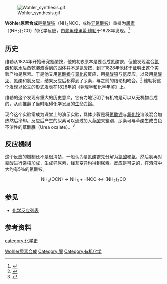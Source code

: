 [[File:Wohler_synthesis.gif|right]]

'''Wöhler尿素合成'''是[[氰酸铵|氰酸铵]]（NH<sub>4</sub>NCO，或称[[异氰酸铵|异氰酸铵]]）重排为[[尿素|尿素]]（(NH<sub>2</sub>)<sub>2</sub>CO）的化学反应，由[[弗里德里希·维勒|弗里德里希·维勒]]于1828年发现。<ref>{{cite journal en
 | title = Ueber künstliche Bildung des Harnstoffs
 | author = [[Friedrich_Wöhler|Friedrich Wöhler]]
 | journal = [[Annalen_der_Physik_und_Chemie|Annalen der Physik und Chemie]]
 | volume = 88
 | issue = 2
 | pages = 253–256
 | year = 1828
 | doi = 10.1002/andp.18280880206
 | url = http://gallica.bnf.fr/ark:/12148/bpt6k15097k/f261.chemindefer
 | access-date = 2009-09-05
 | archive-date = 2012-01-10
 | archive-url = https://web.archive.org/web/20120110094705/http://gallica.bnf.fr/ark:/12148/bpt6k15097k/f261.chemindefer
 | dead-url = no
 }}</ref>

==历史==
维勒从1824年开始研究氰酸铵，他的初衷原本是要合成氰酸铵，但他发现混合[[氰酸|氰酸]]和[[氨水|氨水]]后蒸乾溶液得到的固体并不是氰酸铵，到了1828年他终于证明出这个实验产物是尿素。于是他又用[[氰酸银|氰酸银]]与[[氯化铵|氯化铵]]反应，用[[氰酸铅|氰酸铅]]与[[氨|氨]]反应，以及用[[氰酸汞|氰酸汞]]、氰酸和氨反应，结果反应后都得到了尿素，与之前的结论相吻合。<ref>{{cite journal en|title=Wöhler's Synthesis of Urea: How Do the Textbooks Report It?|author=Paul S. Cohen, Stephen M. Cohen|journal=[[J._Chem._Educ.|J. Chem. Educ.]]|year=1996|volume=73|pages=883|url=http://jchemed.chem.wisc.edu/Journal/Issues/1996/Sep/abs883.html}}</ref> 维勒将这个发现以论文的形式发表在1828年的《物理学和化学年鉴》上。

维勒的这个发现有重大的历史意义，它有力地证明了有机物是可以从无机物合成的，从而推翻了当时阻碍化学发展的[[生命力論|生命力論]]。

现今这个实验常成为课堂上的演示实验，具体步骤是将[[氰酸钾|氰酸钾]]与[[氯化铵|氯化铵]]溶液混合加热然后冷却。反应后产生的尿素可以通过加入[[草酸|草酸]]来鉴别，尿素可与草酸生成白色不溶性的[[草酸脲|草酸脲]]（Urea oxalate）。<ref>{{cite journal en|title=A Demonstration of Wöhler's Experiment: Preparation of Urea from Ammonium Chloride and Potassium Cyanate|author=Zoltán Tóth|journal=J. Chem. Educ.|year=1996|volume=73|pages=539|url=http://jchemed.chem.wisc.edu/Journal/Issues/1996/Jun/abs539_2.html}}</ref>

==反应機制==
这个反应的機制还不是很清楚，一般认为是氰酸铵先分解为[[氰酸|氰酸]]和[[氨|氨]]，然后氨再对氰酸进行[[亲核加成|亲核加成]]，生成异尿素，经[[互变异构|互变异构]]得到尿素。反应是[[可逆反应|可逆]]的，在溶液中大约有5％的氰酸铵。

:<math>\mathrm{NH_4(OCN) \rightarrow  NH_3 + HNCO \leftrightarrow (NH_2)_2CO}</math>

==参见==
*[[化学反应列表|化学反应列表]]

==参考资料==
{{reflist}}

[[Category:人名反应|Wohler尿素合成]]
[[category:化学史|category:化学史]]
[[Category:脲|Category:脲]]
[[Category:有机化学|Category:有机化学]]